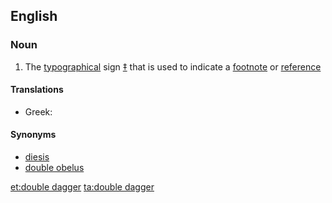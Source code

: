 ==English==

===Noun===
{{en-noun}}

# The [[typographical]] sign [[‡]] that is used to indicate a [[footnote]] or [[reference]]

====Translations====
{{trans-top|the typographical sign ‡}}
* Greek: {{t|el|δίσταυρο|n}}
{{trans-mid}}
{{trans-bottom}}

====Synonyms====
* [[diesis]]
* [[double obelus]]

[[et:double dagger]]
[[ta:double dagger]]